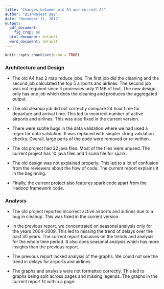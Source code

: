```yaml
---
title: "Changes between old A4 and current A4"
author: "Bishwajeet Dey"
date: "November 11, 2017"
output:
  pdf_document:
    fig_crop: no
  html_document: default
  word_document: default
---
```


```r
knitr::opts_chunk$set(echo = TRUE)
```

### Architecture and Design

+ The old A4 had 2 map reduce jobs. The first job did the cleaning and the second job calculated the top 5 airports and airlines. The second job was not required since it processes only 11 MB of text. The new design only has one job which does the cleaning and produces the aggregated output. 

+ The old cleanup job did not correctly compare 24 hour time for departure and arrival time. This led to incorrect number of active airports and airlines. This was also fixed in the current version. 

+ There were subtle bugs in the data validation where we had used a regex for data validation. It was replaced with simpler string validation checks. Overall, large parts of the code were removed or re-written.

+ The old project had 22 java files. Most of the files were unused. The current project has 10 java files and 1 scala file for spark. 

+ The old design was not explained properly. This led to a lot of confusion from the reviewers about the flow of code. The current report explains it in the beginning.

+ Finally, the current project also features spark code apart from the Hadoop framework code.

### Analysis

+ The old project reported incorrect active airports and airlines due to a bug in cleanup. This was fixed in the current version.

+ In the previous report, we concentrated on seasonal analysis only for the years 2004-2009. This led to missing the trend of delays over the past 30 years. The current report focusses on the trends and analysis for the whole time period. It also does seasonal analysis which has more insights than the previous report.

+ The previous report lacked analysis of the graphs. We could not see the trend in delays for airports and airlines. 

+ The graphs and analysis were not formatted correctly. This led to graphs being split across pages and missing legends. The graphs in the current report fit within a page. 



